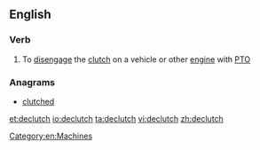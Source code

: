 ==English==

===Verb===
{{en-verb|declutch|es}}

# To [[disengage]] the [[clutch]] on a vehicle or other [[engine]] with [[PTO]]

===Anagrams===
* [[clutched#English|clutched]]

[[Category:en:Machines]]

[[et:declutch]]
[[io:declutch]]
[[ta:declutch]]
[[vi:declutch]]
[[zh:declutch]]